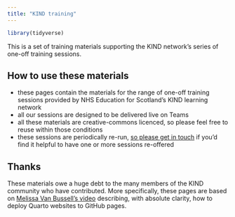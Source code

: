 ---
title: "KIND training"
---
```{r}
library(tidyverse)
```

This is a set of training materials supporting the KIND network's series of one-off training sessions.

## How to use these materials

+ these pages contain the materials for the range of one-off training sessions provided by NHS Education for Scotland's KIND learning network
+ all our sessions are designed to be delivered live on Teams
+ all these materials are creative-commons licenced, so please feel free to reuse within those conditions
+ these sessions are periodically re-run, <a href="mailto:brendan.clarke2@nhs.scot">so please get in touch</a> if you'd find it helpful to have one or more sessions re-offered

## Thanks

These materials owe a huge debt to the many members of the KIND community who have contributed. More specifically, these pages are based on [Melissa Van Bussell's video](https://www.youtube.com/watch?v=arzBRW5XIkg) describing, with absolute clarity, how to deploy Quarto websites to GitHub pages.
